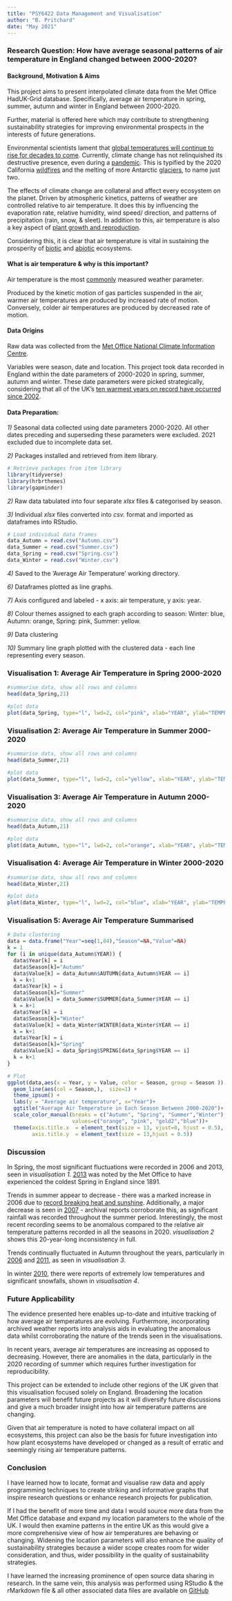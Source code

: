 ```yaml
---
title: "PSY6422 Data Management and Visualisation"
author: "B. Pritchard"
date: "May 2021"
--- 
```


### Research Question: How have average seasonal patterns of air temperature in England changed between 2000-2020?

#### Background, Motivation & Aims 

This project aims to present interpolated climate data from the Met Office HadUK-Grid database. Specifically, average air temperature in spring, summer, autumn and winter in England between 2000-2020. 

Further, material is offered here which may contribute to strengthening sustainability strategies for improving environmental prospects in the interests of future generations. 

Environmental scientists lament that [global temperatures will continue to rise for decades to come](https://climate.nasa.gov/effects/). Currently, climate change has not relinquished its destructive presence, even during a [pandemic](https://www.unep.org/news-and-stories/press-release/united-science-report-climate-change-has-not-stopped-covid19). This is typified by the 2020 California [wildfires](https://www.bbc.co.uk/news/world-us-canada-54180049) and the melting of more Antarctic [glaciers](https://www.wbur.org/hereandnow/2020/02/17/antarctica-iceberg-breaks-off), to name just two. 

The effects of climate change are collateral and affect every ecosystem on the planet. Driven by atmospheric kinetics, patterns of weather are controlled relative to air temperature. It does this by influencing the evaporation rate, relative humidity, wind speed/ direction, and patterns of precipitation (rain, snow, & sleet). In addition to this, air temperature is also a key aspect of [plant growth and reproduction](https://www.fondriest.com/news/airtemperature.htm#:~:text=Air%20temperature%20is%20a%20measure,more%20quickly%2C%20air%20temperature%20increases). 
 
Considering this, it is clear that air temperature is vital in sustaining the prosperity of [biotic](https://resources.finalsite.net/images/v1586758961/lighthouseacademiesorg/f6kxlrihtamxhmfkuyfd/7thgradeCheckpoint1Resource-Ecosystems-AbioticvsBiotic.pdf) and [abiotic](https://resources.finalsite.net/images/v1586758961/lighthouseacademiesorg/f6kxlrihtamxhmfkuyfd/7thgradeCheckpoint1Resource-Ecosystems-AbioticvsBiotic.pdf) ecosystems. 

#### What is air temperature & why is this important? 
Air temperature is the most [commonly](https://www.fondriest.com/news/airtemperature.htm#:~:text=Air%20temperature%20is%20a%20measure,more%20quickly%2C%20air%20temperature%20increases.) measured weather parameter. 

Produced by the kinetic motion of gas particles suspended in the air, warmer air temperatures are produced by increased rate of motion. Conversely, colder air temperatures are produced by decreased rate of motion. 


#### Data Origins 

Raw data was collected from the [Met Office National Climate Information Centre](https://www.metoffice.gov.uk/research/climate/maps-and-data/uk-and-regional-series). 

Variables were season, date and location. This project took data recorded in England within the date parameters of 2000-2020 in spring, summer, autumn and winter. These date parameters were picked strategically, considering that all of the UK's [ten warmest years on record have occurred since 2002](https://www.metoffice.gov.uk/weather/climate-change/effects-of-climate-change).

#### Data Preparation: 

*1)* Seasonal data collected using date parameters 2000-2020. All other dates preceding and superseding these parameters were excluded. 2021 excluded due to incomplete data set. 

*2)* Packages installed and retrieved from item library. 

```r
# Retrieve packages from item library
library(tidyverse)
library(hrbrthemes)
library(gapminder)
```

*2)* Raw data tabulated into four separate *xlsx* files & categorised by season. 

*3)* Individual *xlsx* files converted into *csv.* format and imported as dataframes into RStudio.

```r
# Load individual data frames 
data_Autumn = read.csv("Autumn.csv")
data_Summer = read.csv("Summer.csv")
data_Spring = read.csv("Spring.csv")
data_Winter = read.csv("Winter.csv")
```
*4)* Saved to the 'Average Air Temperature' working directory. 

*6)* Dataframes plotted as line graphs. 

*7)* Axis configured and labeled - x axis: air temperature, y axis: year.  

*8)* Colour themes assigned to each graph according to season: Winter: blue, Autumn: orange, Spring: pink, Summer: yellow. 

*9)* Data clustering 

*10)* Summary line graph plotted with the clustered data - each line representing every season. 

### Visualisation 1: Average Air Temperature in Spring 2000-2020

```r
#summarise data, show all rows and columns  
head(data_Spring,21)
```

```r
#plot data  
plot(data_Spring, type="l", lwd=2, col="pink", xlab="YEAR", ylab="TEMPERATURE", main="Average Air Temperature in Spring Between 2000-2020")
```

### Visualisation 2: Average Air Temperature in Summer 2000-2020

```r
#summarise data, show all rows and columns
head(data_Summer,21)
```

```r
#plot data
plot(data_Summer, type="l", lwd=2, col="yellow", xlab="YEAR", ylab="TEMPERATURE", main="Average Air Temperature in Summer Between 2000-2020")
```

### Visualisation 3: Average Air Temperature in Autumn 2000-2020
```r
#summarise data, show all rows and columns
head(data_Autumn,21)
```

```r
#plot data
plot(data_Autumn, type="l", lwd=2, col="orange", xlab="YEAR", ylab="TEMPERATURE", main="Average Air Temperature in Autumn Between 2000-2020")
```

### Visualisation 4: Average Air Temperature in Winter 2000-2020
```r
#summarise data, show all rows and columns
head(data_Winter,21)
```

```r
#plot data
plot(data_Winter, type="l", lwd=2, col="blue", xlab="YEAR", ylab="TEMPERATURE", main="Average Air Temperature in Winter Between 2000-2020")
```

### Visualisation 5: Average Air Temperature Summarised 
```r
# Data clustering
data = data.frame("Year"=seq(1,84),"Season"=NA,"Value"=NA)
k = 1
for (i in unique(data_Autumn$YEAR)) {
  data$Year[k] = i
  data$Season[k]="Autumn"
  data$Value[k] = data_Autumn$AUTUMN[data_Autumn$YEAR == i]
  k = k+1
  data$Year[k] = i
  data$Season[k]="Summer"
  data$Value[k] = data_Summer$SUMMER[data_Summer$YEAR == i]
  k = k+1
  data$Year[k] = i
  data$Season[k]="Winter"
  data$Value[k] = data_Winter$WINTER[data_Winter$YEAR == i]
  k = k+1
  data$Year[k] = i
  data$Season[k]="Spring"
  data$Value[k] = data_Spring$SPRING[data_Spring$YEAR == i]
  k = k+1
}
```

```r
# Plot
ggplot(data,aes(x = Year, y = Value, color = Season, group = Season )) +
  geom_line(aes(col = Season,),  size=1) +
  theme_ipsum() +
  labs(y = "Average air temperature", x="Year")+
  ggtitle("Average Air Temperature in Each Season Between 2000-2020")+
  scale_color_manual(breaks = c("Autumn", "Spring", "Summer","Winter"),
                     values=c("orange", "pink", "gold2","blue"))+
  theme(axis.title.x  = element_text(size = 13, vjust=0, hjust = 0.5),
        axis.title.y  = element_text(size = 13,hjust = 0.5))
```

### Discussion 

In Spring, the most significant fluctuations were recorded in 2006 and 2013, seen in *visualisation 1*. [2013](https://notalotofpeopleknowthat.wordpress.com/2013/06/23/uk-weather-reportspring-2013/) was noted by the Met Office to have experienced the coldest Spring in England since 1891. 

Trends in summer appear to decrease - there was a marked increase in 2006 due to [record breaking heat and sunshine](https://www.metoffice.gov.uk/binaries/content/assets/metofficegovuk/pdf/weather/learn-about/uk-past-events/interesting/2006/record-breaking-heat-and-sunshine---july-2006---met-office.pdf). Additionally, a major decrease is seen in [2007](https://www.reading.ac.uk/news-archive/press-releases/pr6880.html) - archival reports corroborate this, as significant rainfall was recorded throughout the summer period. Interestingly, the most recent recording seems to be anomalous compared to the relative air temperature patterns recorded in all the seasons in 2020. *visualisation 2* shows this 20-year-long inconsistency in full. 

Trends continually fluctuated in Autumn throughout the years, particularly in [2006](https://www.nature.com/news/2006/061204/full/061204-2.html) and [2011](https://blog.metoffice.gov.uk/2011/09/27/2398/.), as seen in *visualisation 3*. 

In winter [2010](https://www.metoffice.gov.uk/binaries/content/assets/metofficegovuk/pdf/weather/learn-about/uk-past-events/interesting/2010/snow-and-low-temperatures-december-2010---met-office.pdf), there were reports of extremely low temperatures and significant snowfalls, shown in *visualisation 4*. 


### Future Applicability 
The evidence presented here enables up-to-date and intuitive tracking of how average air temperatures are evolving. Furthermore, incorporating archived weather reports into analysis aids in evaluating the anomalous data whilst corroborating the nature of the trends seen in the visualisations. 

In recent years, average air temperatures are increasing as opposed to decreasing. However, there are anomalies in the data, particularly in the 2020 recording of summer which requires further investigation for reproducibility. 

This project can be extended to include other regions of the UK given that this visualisation focused solely on England. Broadening the location parameters will benefit future projects as it will diversify future discussions and give a much broader insight into how air temperature patterns are changing. 

Given that air temperature is noted to have collateral impact on all ecosystems, this project can also be the basis for future investigation into how plant ecosystems have developed or changed as a result of erratic and seemingly rising air temperature patterns. 

### Conclusion 
I have learned how to locate, format and visualise raw data and apply programming techniques to create striking and informative graphs that inspire research questions or enhance research projects for publication.  

If I had the benefit of more time and data I would source more data from the Met Office database and expand my location parameters to the whole of the UK. I would then examine  patterns in the entire UK as this would give a more comprehensive view of how air temperatures are behaving or changing. Widening the location parameters will also enhance the quality of sustainability strategies because a wider scope creates room for wider consideration, and thus, wider possibility in the quality of sustainability strategies.  

I have learned the increasing prominence of open source data sharing in research. In the same vein, this analysis was performed using RStudio & the rMarkdown file & all other associated data files are available on [GitHub](https://github.com/bgpritchard/bgpritchard.github.io) 
